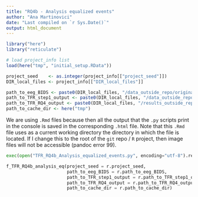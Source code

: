 ```yaml
---
title: "RQ4b - Analysis equalized events"
author: "Ana Martinovici"
date: "Last compiled on `r Sys.Date()`"
output: html_document
---
```


```r

library("here")
library("reticulate")

# load project_info list
load(here("tmp", "initial_setup.RData"))

project_seed    <- as.integer(project_info[["project_seed"]])
DIR_local_files <- project_info[["DIR_local_files"]]

path_to_eeg_BIDS <- paste0(DIR_local_files, "/data_outside_repo/original_data/eeg_BIDS/")
path_to_TFR_step1_output <- paste0(DIR_local_files, "/data_outside_repo/processed_data/TFR/step1/")
path_to_TFR_RQ4_output <- paste0(DIR_local_files, "/results_outside_repo/RQ4/TFR/")
path_to_cache_dir <- here("tmp")

```

We are using `.Rmd` files because then all the output that the `.py` scripts print in the console is saved in the corresponding `.html` file. Note that this `.Rmd` file uses as a current working directory the directory in which the file is located. If I change this to the root of the `git` repo / `R` project, then image files will not be accessible (pandoc error 99).

```python
exec(open("TFR_RQ4b_Analysis_equalized_events.py", encoding="utf-8").read())

f_TFR_RQ4b_analysis_eq(project_seed = r.project_seed,  
                       path_to_eeg_BIDS = r.path_to_eeg_BIDS,
                       path_to_TFR_step1_output = r.path_to_TFR_step1_output, 
                       path_to_TFR_RQ4_output = r.path_to_TFR_RQ4_output,
                       path_to_cache_dir = r.path_to_cache_dir)

```
